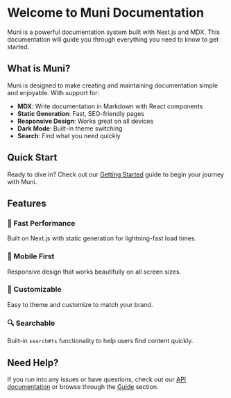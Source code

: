 # Welcome to Muni Documentation

Muni is a powerful documentation system built with Next.js and MDX. This documentation will guide you through everything you need to know to get started.

## What is Muni?

Muni is designed to make creating and maintaining documentation simple and enjoyable. With support for:

- **MDX**: Write documentation in Markdown with React components
- **Static Generation**: Fast, SEO-friendly pages
- **Responsive Design**: Works great on all devices
- **Dark Mode**: Built-in theme switching
- **Search**: Find what you need quickly

## Quick Start

Ready to dive in? Check out our [Getting Started](/docs/getting-started) guide to begin your journey with Muni.

## Features

### 🚀 Fast Performance

Built on Next.js with static generation for lightning-fast load times.

### 📱 Mobile First

Responsive design that works beautifully on all screen sizes.

### 🎨 Customizable

Easy to theme and customize to match your brand.

### 🔍 Searchable

Built-in `search#ts` functionality to help users find content quickly.

## Need Help?

If you run into any issues or have questions, check out our [API documentation](/docs/api) or browse through the [Guide](/docs/guide) section.
